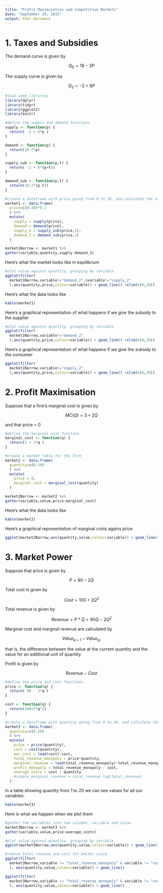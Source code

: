 ```yaml
---
title: "Profit Maximisation and Competitive Markets"
date: "September 29, 2015"
output: html_document
---
```


# 1. Taxes and Subsidies

The demand curve is given by

$$Q_{D} = 18 - 2P$$ 

The supply curve is given by

$$Q_{S} = -2 + 8P$$ 

```r

#load some libraries
library(dplyr)
library(tidyr)
library(ggplot2)
library(knitr)

#define the supply and demand functions
supply <- function(p) {
  return( -2 + 8*p )
}

demand <- function(p) {
  return(18-2*p)
}

supply_sub <- function(p,t) {
  return( -2 + 8*(p+t))
}

demand_sub <- function(p,t) {
  return(18-2*(p-t))
}

#create a dataframe with price going from 0 to 10, and calculate the other variables for each q
market1 <- data.frame(
  price=c(0:30)*0.1
  ) %>%
  mutate(
    supply = supply(price),
    demand = demand(price),
    supply_2 = supply_sub(price,1),
    demand_2 = demand_sub(price,1)
  )

market1Narrow <- market1 %>%
gather(variable,quantity,supply:demand_2)

```

Here's what the market looks like in equilibrium

```r

#plot value against quantity, grouping by variable
ggplot(filter(
  market1Narrow,variable!="demand_2" &variable!="supply_2"
  ),aes(quantity,price,colour=variable)) + geom_line() +xlim(c(0,30))

```

Here's what the data looks like
```r
kable(market1)
```

Here's a graphical representation of what happens if we give the subsidy to the supplier
```r

#plot value against quantity, grouping by variable
ggplot(filter(
  market1Narrow,variable!="demand_2"
  ),aes(quantity,price,colour=variable)) + geom_line() +xlim(c(0,30))

```


Here's a graphical representation of what happens if we give the subsidy to the consumer
```r

ggplot(filter(
  market1Narrow,variable!="supply_2"
  ),aes(quantity,price,colour=variable)) + geom_line() +xlim(c(0,30))

```

# 2. Profit Maximisation

Suppose that a firm's marginal cost is given by

$$MC(Q) = 3 + 2Q$$

and that price = 0

```r

#define the marginal cost function
marginal_cost <- function(q) {
  return(3 + 2*q )
}

#create a market table for the firm
market2 <- data.frame(
  quantity=c(0:10)
  ) %>%
  mutate(
    price = 9,
    marginal_cost = marginal_cost(quantity)
  )

market2Narrow <- market2 %>%
gather(variable,value,price:marginal_cost)

```

Here's what the data looks like
```r
kable(market2)
```

Here's a graphical representation of marginal costs agains price
```r

ggplot(market2Narrow,aes(quantity,value,colour=variable)) + geom_line() 

```


# 3. Market Power

Suppose that price is given by 

$$P=90-2Q$$  

Total cost is given by

$$Cost=100+2Q^2$$

Total revenue is given by

$$Revenue=P*Q=90Q-2Q^2$$

Marginal cost and marginal revenue are calculated by

$$Value_{q+1}-Value_q,$$

that is, the difference between the value at the current quantity and the value for an additional unit of quantity.

Profit is given by

$$Revenue-Cost$$

```r

#define the price and cost functions
price <- function(q) {
  return( 90 - 2*q )
}

cost <- function(q) {
  return(100+2*q^2)
}

#create a dataframe with quantity going from 0 to 20, and calculate the other variables for each q
market3 <- data.frame(
  quantity=c(0:20)
  ) %>%
  mutate(
    price = price(quantity),
    cost = cost(quantity),
    mar_cost = lead(cost)-cost,
    total_revenue_monopoly = price*quantity,
    marginal_revenue = lead(total_revenue_monopoly)-total_revenue_monopoly,
    profit_monopoly = total_revenue_monopoly - cost,
    average_costs = cost / quantity
    #simple_marginal_revenue = total_revenue-lag(total_revenue)
  )

```

In a table showing quantity from 1 to 20 we can see values for all our variables:

```r

kable(market3)

```


Here is what we happen when we plot them

```r
#gather the variables into two columns, variable and value
market3Narrow <- market3 %>%
gather(variable,value,price:average_costs)

#plot value against quantity, grouping by variable
ggplot(market3Narrow,aes(quantity,value,colour=variable)) + geom_line() 

#remove total revenue and cost for better scale
ggplot(filter(
  market3Narrow,variable != "total_revenue_monopoly" & variable != "cost"
  ), aes(quantity,value,colour=variable)) + geom_line()

ggplot(filter(
  market3Narrow,variable != "total_revenue_monopoly" & variable != "cost" & variable != "profit_monopoly"
  ), aes(quantity,value,colour=variable)) + geom_line()



```
